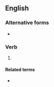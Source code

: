 {{also|pre-arranging}}

==English==

===Alternative forms===
* {{l|en|pre-arranging}}

===Verb===
{{head|en|present participle}}

# {{present participle of|prearrange|lang=en|nocat=1}}

====Related terms====
* {{l|en|pre-arrange}}